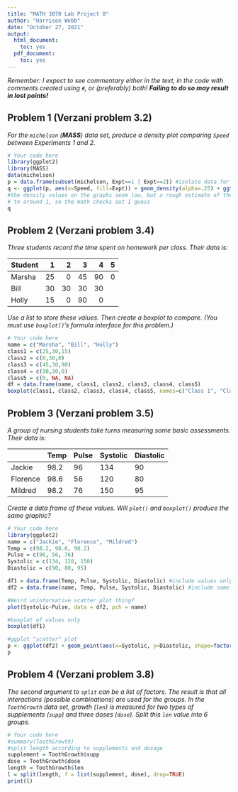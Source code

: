 ```yaml
---
title: "MATH 3070 Lab Project 8"
author: "Harrison Webb"
date: "October 27, 2021"
output:
  html_document:
    toc: yes
  pdf_document:
    toc: yes
---
```


*Remember: I expect to see commentary either in the text, in the code with comments created using `#`, or (preferably) both! **Failing to do so may result in lost points!***

## Problem 1 (Verzani problem 3.2)
*For the `michelson` (**MASS**) data set, produce a density plot comparing `Speed` between Experiments 1 and 2.*

```r
# Your code here
library(ggplot2)
library(MASS)
data(michelson)
p = data.frame(subset(michelson, Expt==1 | Expt==2)) #isolate data for experiments 1 and 2
q <- ggplot(p, aes(x=Speed, fill=Expt)) + geom_density(alpha=.25) + ggtitle("Speed Density Plot Comparison for Experiments 1 and 2") 
#the density values on the graphs seem low, but a rough estimate of the areas under the graphs works out
# to around 1, so the math checks out I guess
q
```

## Problem 2 (Verzani problem 3.4)
*Three students record the time spent on homework per class. Their data is:*

| Student| 1  | 2  | 3  | 4  | 5 |
|:-------|---:|---:|---:|---:|--:|
| Marsha | 25 | 0  | 45 | 90 | 0 |
| Bill   | 30 | 30 | 30 | 30 |   |
| Holly  | 15 | 0  | 90 | 0  |   |

*Use a list to store these values. Then create a boxplot to compare. (You must use `boxplot()`'s formula interface for this problem.)*

```r
# Your code here
name = c("Marsha", "Bill", "Holly")
class1 = c(25,30,15)
class2 = c(0,30,0)
class3 = c(45,30,90)
class4 = c(90,30,0)
class5 = c(0, NA, NA)
df = data.frame(name, class1, class2, class3, class4, class5)
boxplot(class1, class2, class3, class4, class5, names=c("Class 1", "Class 2", "Class 3", "Class 4", "Class 5"), ylab="Time Spent on Homework")
```

## Problem 3 (Verzani problem 3.5)
*A group of nursing students take turns measuring some basic assessments. Their data is:*

|          | Temp | Pulse | Systolic | Diastolic |
|----------|------|-------|----------|-----------|
| Jackie   | 98.2 | 96    |  134     | 90        |
| Florence | 98.6 | 56    |  120     | 80        |
| Mildred  | 98.2 | 76    |  150     | 95        |

*Create a data frame of these values. Will `plot()` and `boxplot()` produce the same graphic?*

```r
# Your code here
library(ggplot2)
name = c("Jackie", "Florence", "Mildred")
Temp = c(98.2, 98.6, 98.2)
Pulse = c(96, 56, 76)
Systolic = c(134, 120, 150)
Diastolic = c(90, 80, 95)

df1 = data.frame(Temp, Pulse, Systolic, Diastolic) #include values only
df2 = data.frame(name, Temp, Pulse, Systolic, Diastolic) #include name

#Weird uninformative scatter plot thing?
plot(Systolic~Pulse, data = df2, pch = name)

#boxplot of values only
boxplot(df1)

#ggplot "scatter" plot
p <- ggplot(df2) + geom_point(aes(x=Systolic, y=Diastolic, shape=factor(Pulse))) + facet_grid( ~ name)
p
```

## Problem 4 (Verzani problem 3.8)
*The second argument to `split` can be a list of factors. The result is that all interactions (possible combinations) are used for the groups. In the `ToothGrowth` data set, growth (`len`) is measured for two types of supplements (`supp`) and three doses (`dose`). Split this `len` value into 6 groups.*

```r
# Your code here
#summary(ToothGrowth)
#split length according to supplements and dosage
supplement = ToothGrowth$supp
dose = ToothGrowth$dose
length = ToothGrowth$len
l = split(length, f = list(supplement, dose), drop=TRUE) 
print(l)


```